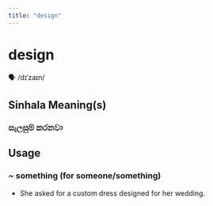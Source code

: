 ```yaml
---
title: "design"
---
```


# design

🗣️ /dɪˈzaɪn/

## Sinhala Meaning(s)

### සැලසුම් කරනවා

## Usage

### ~ something (for someone/something)

- She asked for a custom dress designed for her wedding.

